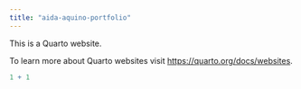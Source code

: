 ```yaml
---
title: "aida-aquino-portfolio"
---
```


This is a Quarto website.

To learn more about Quarto websites visit <https://quarto.org/docs/websites>.

```r
1 + 1
```
